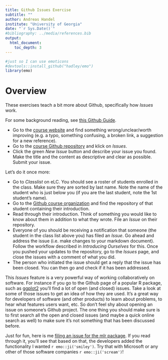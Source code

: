 ---
title: Github Issues Exercise
subtitle: ""
author: Andreas Handel
institute: "University of Georgia"
date: "`r Sys.Date()`"
#bibliography: ../media/references.bib
output: 
  html_document:
    toc_depth: 3
---


```{r, echo = FALSE}
#just so I can use emoticons
#devtools::install_github("hadley/emo")
library(emo)
```

# Overview

These exercises teach a bit more about Github, specifically how _Issues_ work. 

For some background reading, see [this Github Guide](https://guides.github.com/features/issues/).

* Go to the [course website](https://andreashandel.github.io/MADAcourse/) and find something wrong/unclear/worth improving (e.g. a typo, something confusing, a broken link, a suggestion for a new reference).
* Go to the [course Github repository](https://github.com/andreashandel/MADAcourse) and klick on _Issues_.
* Click the green _New Issue_ button and describe your issue you found. Make the title and the content as descriptive and clear as possible. Submit your issue.

Let's do it once more:

* Go to _Classlist_ on eLC. You should see a roster of students enrolled in the class. Make sure they are sorted by last name. Note the name of the student who is just below you (if you are the last student, note the 1st student's name). 
* Go to the [Github course organization](https://github.com/epid8060fall2019) and find the repository of that student containing their introduction.
* Read through their introduction. Think of something you would like to know about them in addition to what they wrote. File an _Issue_ on their repository. 
* Everyone of you should be receiving a notification that someone (the student in the class list above you) has filed an _Issue_. Go ahead and address the issue (i.e. make changes to your markdown document). Follow the workflow described in _Introducing Ourselves_ for this. Once you pushed your updates to the repository, go to the _Issues_ page, and close the issues with a comment of what you did.
* The person who initiated the issue should get a reply that the issue has been closed. You can then go and check if it has been addressed.

This _Issues_ feature is a very powerful way of working collaboratively on software. For instance if you go to the Github page of a popular R package, such as [ggplot2](https://github.com/tidyverse/ggplot2) you'll find a lot of open (and closed) issues. Take a look at some of those issues to get an idea of how they are used. It's a great way for developers of software (and other products) to learn about problems, to hear what features users want, etc. So don't feel shy about opening an issue on someone's Github project. The one thing you should make sure is to first search all the open and closed issues (and maybe a quick online search as well) to make sure it's not something that has been discussed before. 

Just for fun, here is me [filing an issue for the mlr package](https://github.com/mlr-org/mlr/issues/837). If you read through it, you'll see that based on that, the developers added the functionality I wanted `r emo::ji('smiley')`. Try that with Microsoft or any other of those software companies `r emo::ji('scream')`!



